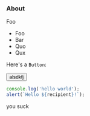 
### About

Foo

* Foo
* Bar
* Quo
* Qux

Here's a `Button`:

<Button color="info">alsdkfj</Button>

```js
console.log('hello world');
alert(`Hello ${recipient}!`);
```

you suck
